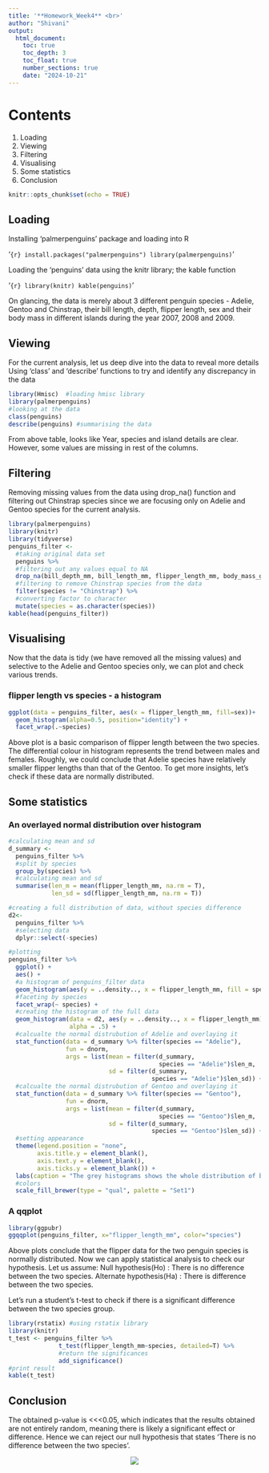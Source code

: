 ---
title: '**Homework_Week4** <br>'
author: "Shivani"
output:
  html_document:
    toc: true
    toc_depth: 3
    toc_float: true
    number_sections: true
    date: "2024-10-21"
---

# Contents

1. Loading
2. Viewing
3. Filtering
4. Visualising
5. Some statistics
6. Conclusion

```{r setup, include=FALSE}
knitr::opts_chunk$set(echo = TRUE)
```

## Loading
Installing 'palmerpenguins' package and loading into R

'```{r}
install.packages("palmerpenguins")
library(palmerpenguins)
```'

Loading the 'penguins' data using the knitr library; the kable function

'```{r}
library(knitr)
kable(penguins)
```'

On glancing, the data is merely about 3 different penguin species - Adelie, Gentoo and Chinstrap, their bill length, depth, flipper length, sex and their body mass in different islands during the year 2007, 2008 and 2009.

## Viewing
For the current analysis, let us deep dive into the data to reveal more details
Using 'class' and 'describe' functions to try and identify any discrepancy in the data

```{r message=FALSE, warning=FALSE}
library(Hmisc)  #loading hmisc library
library(palmerpenguins)
#looking at the data
class(penguins)
describe(penguins) #summarising the data
```

From above table, looks like Year, species and island details are clear. However, some values are missing in rest of the columns.

## Filtering

Removing missing values from the data using drop_na() function and filtering out Chinstrap species since we are focusing only on Adelie and Gentoo species for the current analysis.

```{r message=FALSE, warning=FALSE}
library(palmerpenguins)
library(knitr)
library(tidyverse)
penguins_filter <-
  #taking original data set
  penguins %>%
  #filtering out any values equal to NA 
  drop_na(bill_depth_mm, bill_length_mm, flipper_length_mm, body_mass_g, sex) %>%
  #filtering to remove Chinstrap species from the data
  filter(species != "Chinstrap") %>%
  #converting factor to character
  mutate(species = as.character(species))
kable(head(penguins_filter))
```

## Visualising

Now that the data is tidy (we have removed all the missing values) and selective to the Adelie and Gentoo species only, we can plot and check various trends.

### flipper length vs species - a histogram

```{r message=FALSE, warning=FALSE}
ggplot(data = penguins_filter, aes(x = flipper_length_mm, fill=sex))+
  geom_histogram(alpha=0.5, position="identity") +
  facet_wrap(.~species)
```


Above plot is a basic comparison of flipper length between the two species. The differential colour in histogram represents the trend between males and females. Roughly, we could conclude that Adelie species have relatively smaller flipper lengths than that of the Gentoo. 
To get more insights, let's check if these data are normally distributed.

## Some statistics
### An overlayed normal distribution over histogram

```{r message=FALSE, warning=FALSE}
#calculating mean and sd 
d_summary <-
  penguins_filter %>% 
  #split by species
  group_by(species) %>% 
  #calculating mean and sd
  summarise(len_m = mean(flipper_length_mm, na.rm = T),
            len_sd = sd(flipper_length_mm, na.rm = T))

#creating a full distribution of data, without species difference
d2<-
  penguins_filter %>% 
  #selecting data
  dplyr::select(-species)

#plotting
penguins_filter %>% 
  ggplot() +
  aes() +
  #a histogram of penguins_filter data
  geom_histogram(aes(y = ..density.., x = flipper_length_mm, fill = species)) +
  #faceting by species
  facet_wrap(~ species) +
  #creating the histogram of the full data
  geom_histogram(data = d2, aes(y = ..density.., x = flipper_length_mm), 
                 alpha = .5) +
  #calcualte the normal distrubution of Adelie and overlaying it
  stat_function(data = d_summary %>% filter(species == "Adelie"),
                fun = dnorm,
                args = list(mean = filter(d_summary, 
                                          species == "Adelie")$len_m,
                            sd = filter(d_summary, 
                                        species == "Adelie")$len_sd)) +
  #calcualte the normal distrubution of Gentoo and overlaying it
  stat_function(data = d_summary %>% filter(species == "Gentoo"),
                fun = dnorm,
                args = list(mean = filter(d_summary, 
                                          species == "Gentoo")$len_m,
                            sd = filter(d_summary, 
                                        species == "Gentoo")$len_sd)) +
  #setting appearance
  theme(legend.position = "none",
        axis.title.y = element_blank(),
        axis.text.y = element_blank(),
        axis.ticks.y = element_blank()) +
  labs(caption = "The grey histograms shows the whole distribution of both Adelie and Gentoo") +
  #colors
  scale_fill_brewer(type = "qual", palette = "Set1")
```

### A qqplot

```{r message=FALSE, warning=FALSE}
library(ggpubr)
ggqqplot(penguins_filter, x="flipper_length_mm", color="species")

```

Above plots conclude that the flipper data for the two penguin species is normally distributed. 
Now we can apply statistical analysis to check our hypothesis.
Let us assume:
Null hypothesis(Ho) : There is no difference between the two species.
Alternate hypothesis(Ha) : There is difference between the two species.

Let's run a student's t-test to check if there is a significant difference between the two species group.

```{r message=FALSE, warning=FALSE}
library(rstatix) #using rstatix library
library(knitr)
t_test <- penguins_filter %>%
              t_test(flipper_length_mm~species, detailed=T) %>%
              #return the significances
              add_significance()
#print result
kable(t_test)
```

## Conclusion
The obtained p-value is <<<0.05, which indicates that the results obtained are not entirely random, meaning there is likely a significant effect or difference. Hence we can reject our null hypothesis that states 'There is no difference between the two species'.


<center>
<img src="C:/Users/fe24041/OneDrive - University of Bristol/Documents/R_programming/Week 4/pengu.jpg" />
</center>

